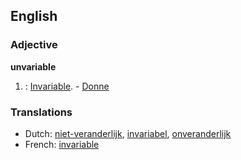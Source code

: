 ==English==

===Adjective===
'''unvariable'''

# {{obsolete}}: [[Invariable]]. - [[Donne]]

===Translations===
*Dutch: [[niet-veranderlijk]], [[invariabel]], [[onveranderlijk]]
*French: [[invariable]]